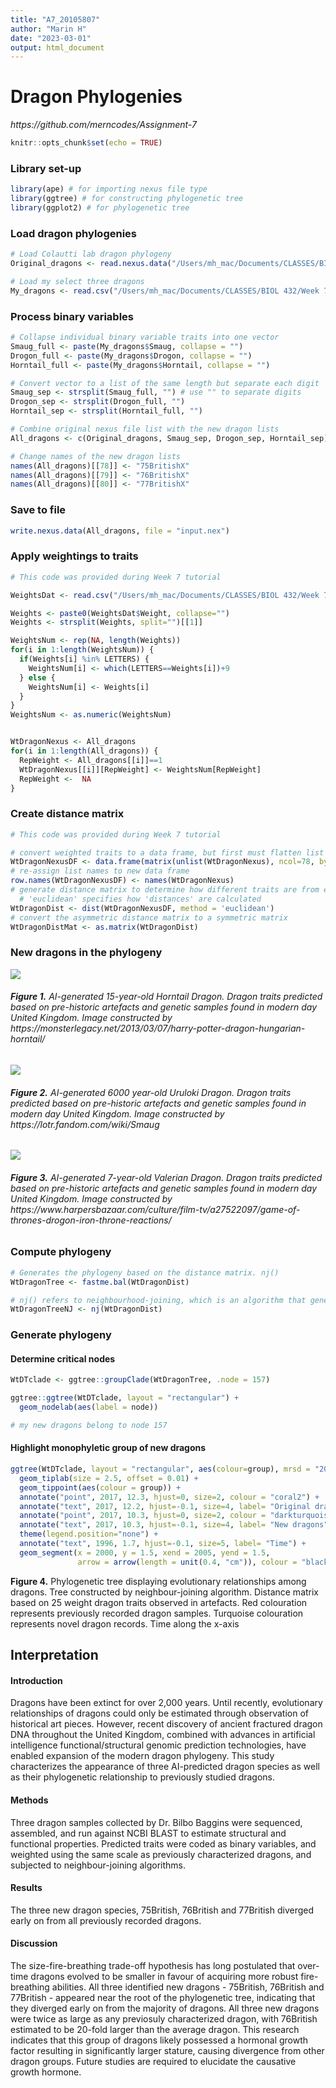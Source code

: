 ```yaml
---
title: "A7_20105807"
author: "Marin H"
date: "2023-03-01"
output: html_document
---
```



# **Dragon Phylogenies**  

*https://github.com/merncodes/Assignment-7*

```r
knitr::opts_chunk$set(echo = TRUE)
```

### Library set-up 
```r
library(ape) # for importing nexus file type
library(ggtree) # for constructing phylogenetic tree
library(ggplot2) # for phylogenetic tree
```

### Load dragon phylogenies
```r
# Load Colautti lab dragon phylogeny 
Original_dragons <- read.nexus.data("/Users/mh_mac/Documents/CLASSES/BIOL 432/Week 7/Assignment 7/DragonMatrix.nex")

# Load my select three dragons
My_dragons <- read.csv("/Users/mh_mac/Documents/CLASSES/BIOL 432/Week 7/Assignment 7/Dragon_traits.csv", colClasses = "character")
```

### Process binary variables
```r
# Collapse individual binary variable traits into one vector
Smaug_full <- paste(My_dragons$Smaug, collapse = "") 
Drogon_full <- paste(My_dragons$Drogon, collapse = "")
Horntail_full <- paste(My_dragons$Horntail, collapse = "")

# Convert vector to a list of the same length but separate each digit 
Smaug_sep <- strsplit(Smaug_full, "") # use "" to separate digits
Drogon_sep <- strsplit(Drogon_full, "")
Horntail_sep <- strsplit(Horntail_full, "")

# Combine original nexus file list with the new dragon lists
All_dragons <- c(Original_dragons, Smaug_sep, Drogon_sep, Horntail_sep)

# Change names of the new dragon lists 
names(All_dragons)[[78]] <- "75BritishX"
names(All_dragons)[[79]] <- "76BritishX"
names(All_dragons)[[80]] <- "77BritishX"
```

### Save to file
```r
write.nexus.data(All_dragons, file = "input.nex")
```

### Apply weightings to traits 
```r
# This code was provided during Week 7 tutorial 

WeightsDat <- read.csv("/Users/mh_mac/Documents/CLASSES/BIOL 432/Week 7/Assignment 7/Weights.csv")

Weights <- paste0(WeightsDat$Weight, collapse="")
Weights <- strsplit(Weights, split="")[[1]]

WeightsNum <- rep(NA, length(Weights))
for(i in 1:length(WeightsNum)) {
  if(Weights[i] %in% LETTERS) {
    WeightsNum[i] <- which(LETTERS==Weights[i])+9
  } else {
    WeightsNum[i] <- Weights[i]
  }
}
WeightsNum <- as.numeric(WeightsNum)


WtDragonNexus <- All_dragons
for(i in 1:length(All_dragons)) {
  RepWeight <- All_dragons[[i]]==1
  WtDragonNexus[[i]][RepWeight] <- WeightsNum[RepWeight]
  RepWeight <-  NA
}
```

### Create distance matrix
```r
# This code was provided during Week 7 tutorial 

# convert weighted traits to a data frame, but first must flatten list
WtDragonNexusDF <- data.frame(matrix(unlist(WtDragonNexus), ncol=78, byrow=T))
# re-assign list names to new data frame
row.names(WtDragonNexusDF) <- names(WtDragonNexus)
# generate distance matrix to determine how different traits are from each other
  # 'euclidean' specifies how 'distances' are calculated 
WtDragonDist <- dist(WtDragonNexusDF, method = 'euclidean')
# convert the asymmetric distance matrix to a symmetric matrix
WtDragonDistMat <- as.matrix(WtDragonDist)
```


### New dragons in the phylogeny

![](/Users/mh_mac/Documents/CLASSES/BIOL 432/Week 7/Assignment 7/Images/Horntail.jpg)

###### **Figure 1.** AI-generated 15-year-old Horntail Dragon. Dragon traits predicted based on pre-historic artefacts and genetic samples found in modern day United Kingdom. Image constructed by *https://monsterlegacy.net/2013/03/07/harry-potter-dragon-hungarian-horntail/*


![](/Users/mh_mac/Documents/CLASSES/BIOL 432/Week 7/Assignment 7/Images/Smaug.png) 

###### **Figure 2.** AI-generated 6000 year-old Uruloki Dragon. Dragon traits predicted based on pre-historic artefacts and genetic samples found in modern day United Kingdom. Image constructed by *https://lotr.fandom.com/wiki/Smaug*

![](/Users/mh_mac/Documents/CLASSES/BIOL 432/Week 7/Assignment 7/Images/Drogon.jpg) 

###### **Figure 3.** AI-generated 7-year-old Valerian Dragon. Dragon traits predicted based on pre-historic artefacts and genetic samples found in modern day United Kingdom. Image constructed by *https://www.harpersbazaar.com/culture/film-tv/a27522097/game-of-thrones-drogon-iron-throne-reactions/*


### Compute phylogeny
```r
# Generates the phylogeny based on the distance matrix. nj() 
WtDragonTree <- fastme.bal(WtDragonDist)

# nj() refers to neighbourhood-joining, which is an algorithm that generates a phylogeny by starting with the smallest 'distance' between traits in the distance matrix then the next smallest distance, etc. 
WtDragonTreeNJ <- nj(WtDragonDist)
```

### Generate phylogeny

#### Determine critical nodes 
```r
WtDTclade <- ggtree::groupClade(WtDragonTree, .node = 157)

ggtree::ggtree(WtDTclade, layout = "rectangular") +
  geom_nodelab(aes(label = node))

# my new dragons belong to node 157
```
#### Highlight monophyletic group of new dragons
```r
ggtree(WtDTclade, layout = "rectangular", aes(colour=group), mrsd = "2023-01-01") +
  geom_tiplab(size = 2.5, offset = 0.01) +
  geom_tippoint(aes(colour = group)) +
  annotate("point", 2017, 12.3, hjust=0, size=2, colour = "coral2") +
  annotate("text", 2017, 12.2, hjust=-0.1, size=4, label= "Original dragons") +
  annotate("point", 2017, 10.3, hjust=0, size=2, colour = "darkturquoise") +
  annotate("text", 2017, 10.3, hjust=-0.1, size=4, label= "New dragons") +
  theme(legend.position="none") +
  annotate("text", 1996, 1.7, hjust=-0.1, size=5, label= "Time") +
  geom_segment(x = 2000, y = 1.5, xend = 2005, yend = 1.5, 
               arrow = arrow(length = unit(0.4, "cm")), colour = "black")
```

**Figure 4.** Phylogenetic tree displaying evolutionary relationships among dragons. Tree constructed by neighbour-joining algorithm. Distance matrix based on 25 weight dragon traits observed in artefacts. Red colouration represents previously recorded dragon samples. Turquoise colouration represents novel dragon records. Time along the x-axis


## Interpretation

#### Introduction
Dragons have been extinct for over 2,000 years. Until recently, evolutionary relationships of dragons could only be estimated through observation of historical art pieces. However, recent discovery of ancient fractured dragon DNA throughout the United Kingdom, combined with advances in artificial intelligence functional/structural genomic prediction technologies, have enabled expansion of the modern dragon phylogeny. This study characterizes the appearance of three AI-predicted dragon species as well as their phylogenetic relationship to previously studied dragons. 

#### Methods
Three dragon samples collected by Dr. Bilbo Baggins were sequenced, assembled, and run against NCBI BLAST to estimate structural and functional properties. Predicted traits were coded as binary variables, and weighted using the same scale as previously characterized dragons, and subjected to neighbour-joining algorithms. 

#### Results
The three new dragon species, 75British, 76British and 77British diverged early on from all previously recorded dragons. 

#### Discussion
The size-fire-breathing trade-off hypothesis has long postulated that over-time dragons evolved to be smaller in favour of acquiring more robust fire-breathing abilities. All three identified new dragons - 75British, 76British and 77British - appeared near the root of the phylogenetic tree, indicating that they diverged early on from the majority of dragons. All three new dragons were twice as large as any previosuly characterized dragon, with 76British estimated to be 20-fold larger than the average dragon. This research indicates that this group of dragons likely possessed a hormonal growth factor resulting in significantly larger stature, causing divergence from other dragon groups. Future studies are required to elucidate the causative growth hormone. 

